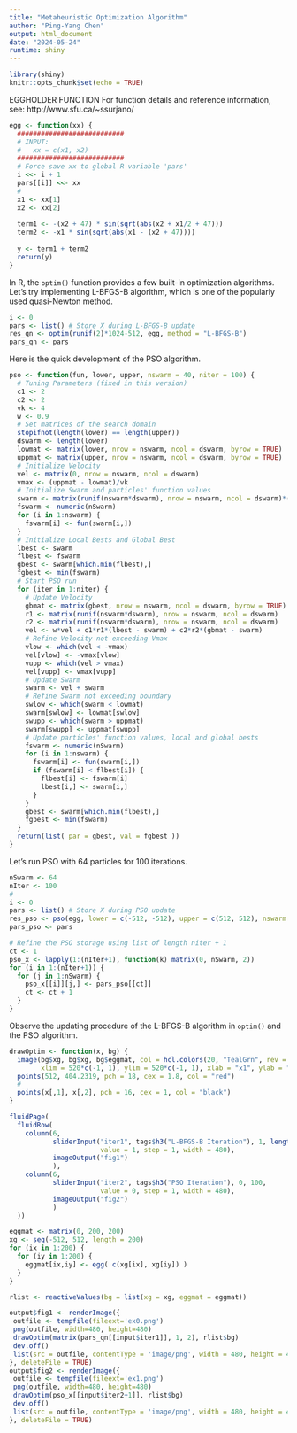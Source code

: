 ```yaml
---
title: "Metaheuristic Optimization Algorithm"
author: "Ping-Yang Chen"
output: html_document
date: "2024-05-24"
runtime: shiny
---
```


```r
library(shiny)
knitr::opts_chunk$set(echo = TRUE)
```


EGGHOLDER FUNCTION
For function details and reference information, see: http://www.sfu.ca/~ssurjano/

```r
egg <- function(xx) {
  ###########################
  # INPUT:
  #   xx = c(x1, x2)
  ###########################
  # Force save xx to global R variable 'pars'
  i <<- i + 1
  pars[[i]] <<- xx
  #
  x1 <- xx[1]
  x2 <- xx[2]
	
  term1 <- -(x2 + 47) * sin(sqrt(abs(x2 + x1/2 + 47)))
  term2 <- -x1 * sin(sqrt(abs(x1 - (x2 + 47))))
	
  y <- term1 + term2
  return(y)
}
```


In R, the `optim()` function provides a few built-in optimization algorithms. Let's try implementing L-BFGS-B algorithm, which is one of the popularly used quasi-Newton method. 

```r
i <- 0
pars <- list() # Store X during L-BFGS-B update
res_qn <- optim(runif(2)*1024-512, egg, method = "L-BFGS-B")
pars_qn <- pars
```



Here is the quick development of the PSO algorithm. 

```r
pso <- function(fun, lower, upper, nswarm = 40, niter = 100) {
  # Tuning Parameters (fixed in this version)
  c1 <- 2
  c2 <- 2
  vk <- 4
  w <- 0.9
  # Set matrices of the search domain 
  stopifnot(length(lower) == length(upper))
  dswarm <- length(lower)
  lowmat <- matrix(lower, nrow = nswarm, ncol = dswarm, byrow = TRUE)
  uppmat <- matrix(upper, nrow = nswarm, ncol = dswarm, byrow = TRUE)
  # Initialize Velocity
  vel <- matrix(0, nrow = nswarm, ncol = dswarm)
  vmax <- (uppmat - lowmat)/vk
  # Initialize Swarm and particles' function values
  swarm <- matrix(runif(nswarm*dswarm), nrow = nswarm, ncol = dswarm)*(uppmat - lowmat) + lowmat
  fswarm <- numeric(nSwarm)
  for (i in 1:nswarm) {
    fswarm[i] <- fun(swarm[i,])
  }
  # Initialize Local Bests and Global Best
  lbest <- swarm
  flbest <- fswarm
  gbest <- swarm[which.min(flbest),]
  fgbest <- min(fswarm)
  # Start PSO run
  for (iter in 1:niter) {
    # Update Velocity
    gbmat <- matrix(gbest, nrow = nswarm, ncol = dswarm, byrow = TRUE)
    r1 <- matrix(runif(nswarm*dswarm), nrow = nswarm, ncol = dswarm)
    r2 <- matrix(runif(nswarm*dswarm), nrow = nswarm, ncol = dswarm)
    vel <- w*vel + c1*r1*(lbest - swarm) + c2*r2*(gbmat - swarm)
    # Refine Velocity not exceeding Vmax
    vlow <- which(vel < -vmax)
    vel[vlow] <- -vmax[vlow]
    vupp <- which(vel > vmax)
    vel[vupp] <- vmax[vupp]
    # Update Swarm
    swarm <- vel + swarm
    # Refine Swarm not exceeding boundary
    swlow <- which(swarm < lowmat)
    swarm[swlow] <- lowmat[swlow]
    swupp <- which(swarm > uppmat)
    swarm[swupp] <- uppmat[swupp]
    # Update particles' function values, local and global bests
    fswarm <- numeric(nSwarm)
    for (i in 1:nswarm) {
      fswarm[i] <- fun(swarm[i,])
      if (fswarm[i] < flbest[i]) {
        flbest[i] <- fswarm[i]
        lbest[i,] <- swarm[i,]
      }
    }
    gbest <- swarm[which.min(flbest),]
    fgbest <- min(fswarm)
  }
  return(list( par = gbest, val = fgbest ))
}

```


Let's run PSO with 64 particles for 100 iterations.
```r
nSwarm <- 64
nIter <- 100
#
i <- 0
pars <- list() # Store X during PSO update
res_pso <- pso(egg, lower = c(-512, -512), upper = c(512, 512), nswarm = nSwarm, niter = nIter)
pars_pso <- pars
```


```r
# Refine the PSO storage using list of length niter + 1
ct <- 1
pso_x <- lapply(1:(nIter+1), function(k) matrix(0, nSwarm, 2))
for (i in 1:(nIter+1)) {
  for (j in 1:nSwarm) {
    pso_x[[i]][j,] <- pars_pso[[ct]]
    ct <- ct + 1
  }
}
```


Observe the updating procedure of the L-BFGS-B algorithm in `optim()` and the PSO algorithm.


```r
drawOptim <- function(x, bg) {
  image(bg$xg, bg$xg, bg$eggmat, col = hcl.colors(20, "TealGrn", rev = TRUE),
        xlim = 520*c(-1, 1), ylim = 520*c(-1, 1), xlab = "x1", ylab = "x2")
  points(512, 404.2319, pch = 18, cex = 1.8, col = "red")
  #
  points(x[,1], x[,2], pch = 16, cex = 1, col = "black")
}
```


```r
fluidPage(
  fluidRow(
    column(6, 
           sliderInput("iter1", tags$h3("L-BFGS-B Iteration"), 1, length(pars_qn), 
                       value = 1, step = 1, width = 480),
           imageOutput("fig1")
           ),
    column(6, 
           sliderInput("iter2", tags$h3("PSO Iteration"), 0, 100, 
                       value = 0, step = 1, width = 480),
           imageOutput("fig2")
           )
  ))

eggmat <- matrix(0, 200, 200)
xg <- seq(-512, 512, length = 200)
for (ix in 1:200) {
  for (iy in 1:200) {
    eggmat[ix,iy] <- egg( c(xg[ix], xg[iy]) )
  }
}

rlist <- reactiveValues(bg = list(xg = xg, eggmat = eggmat))

output$fig1 <- renderImage({
 outfile <- tempfile(fileext='ex0.png')
 png(outfile, width=480, height=480)
 drawOptim(matrix(pars_qn[[input$iter1]], 1, 2), rlist$bg)
 dev.off()
 list(src = outfile, contentType = 'image/png', width = 480, height = 480, alt = "")
}, deleteFile = TRUE)
output$fig2 <- renderImage({
 outfile <- tempfile(fileext='ex1.png')
 png(outfile, width=480, height=480)
 drawOptim(pso_x[[input$iter2+1]], rlist$bg)
 dev.off()
 list(src = outfile, contentType = 'image/png', width = 480, height = 480, alt = "")
}, deleteFile = TRUE)
```




<!--
## D-optimal Design Simulation

```r
set.seed(1)
n <- 20
s <- 0.5
a <- .5; b <- 5
xr <- runif(n, 0, 1)

ds <- c(0.25, 0.5, 1)
for (di in 1:3) {
  #di <- 3
  x <- xr*ds[di]
  e <- rnorm(n, 0, s)
  y <- a + b*x + e
  mdl <- lm(y ~ x)
  ttr <- summary(mdl)$coefficients
  
  rownames(ttr) <- c("a", "b")
  print(round(ttr, 4))
  
  cat("\n")
  plot(x, y, xlim = c(0, max(ds)), ylim = c(0, a+b*max(ds)), pch = 20)
  abline(a = a, b = b, col = 'red', lty = 2)
  title(paste0("Reg. Model Fitted w. Sampled Data from [0, ", ds[di], "]"))
}

n <- 30
xg <- list(c(0, 0.25, 0.5, 0.75, 1),
            c(0, 0.5, 1),
            c(0, 1))
for (i in 1:length(xg)) {
  x <- rep(xg[[i]], each = 30/length(xg[[i]]))  
  e <- rnorm(n, 0, s)
  y <- a + b*x + e
  mdl <- lm(y ~ x)
  ttr <- summary(mdl)$coefficients
  
  rownames(ttr) <- c("a", "b")
  print(round(ttr, 4))
  
  cat("\n")
  plot(x, y, xlim = c(0, max(ds)), ylim = c(0, a+b*max(ds)), pch = 20)
  abline(a = a, b = b, col = 'red', lty = 2)
  #title(paste0("Reg. Model Fitted w. ", length(xg[[i]]), "grids"))
}
```

## T-optimal Design Illustration

```r
f0func <- function(x) { 0.5*x^2 + x*2 + 1 }
f1func <- function(x, p) { p[1] + p[2]*x }
obj <- function(x, design) {
  val <- 0
  for (i in 1:length(design)) {
    aa <- f0func(design[i])
    bb <- f1func(design[i], x)
    val <- val + (aa - bb)^2
  }
  return(val)
}

#
plotdisc <- function(xx, p2, val, frange, cSet) {
  lwdSet <- 2
  n <- 200
  xseq <- seq(-2, 2, length = n)
  f0 <- f0func(xseq)
  f1 <- p2[1] + p2[2]*xseq
  #
  plot(xseq, f0, type = "l", lwd = lwdSet, col = cSet[1], 
     ylim = frange, xlim = c(min(xseq), max(xseq)*1.5), xlab = "X", ylab = "eta")
  text(xseq[n], f0[n], "eta_t", col = cSet[1], pos = 4)
  #
  points(xseq, f1, type = "l", lwd = lwdSet, col = cSet[2])  
  text(xseq[n], f1[n], sprintf("eta_2"), col = cSet[2], pos = 4)
  #
  for (i in 1:length(xx)) {
    arrows(xx[i], frange[1] - 100, xx[i], max(f0func(xx[i]), f1func(xx[i], p2)), lty = 2, code = 0, col = "firebrick")
    text(xx[i], frange[1], sprintf("x%d", i), col = "firebrick", bg  = "white", cex = 1.1)
    arrows(xx[i], f0func(xx[i]), xx[i], f1func(xx[i], p2), code = 0, lwd = 4, lend = 2, col = "red")
  }
  text(xseq[1], frange[2], sprintf("Delta = %.4f", val), pos = 4, cex = 1.5)
}


#
n <- 200
xseq <- seq(-2, 2, length = n)
f0 <- f0func(xseq)
f1set <- matrix(0, nrow = length(xseq), ncol = 0)
####
xx <- c(-1, 0, 1)
p21 <- c(2, 3)
val21 <- obj(p21, xx)
f1set <- cbind(f1set, f1func(xseq, p21))
####
xx <- c(-1, 0, 1)
out <- optim(c(0, 0), obj, method = "L-BFGS-B", design = xx)
f1set <- cbind(f1set, f1func(xseq, out$par))
####
xx2 <- c(-2, 0, 2)
out2 <- optim(c(0, 0), obj, method = "L-BFGS-B", design = xx2)
f1set <- cbind(f1set, f1func(xseq, out2$par))
####

frange <- range(c(range(f1set), range(f0)))
cSet <- c("dodgerblue2", "darkorange1", "forestgreen", "firebrick")


plotdisc(xx = xx, p2 = p21, val = val21, frange = frange, cSet = c("dodgerblue2", "#666666"))
plotdisc(xx = xx, p2 = out$par, val = out$value, frange = frange, cSet = c("dodgerblue2", "darkorange1"))

plotdisc(xx = xx2, p2 = out2$par, val = out2$value, frange = frange, cSet = c("dodgerblue2", "darkorange1"))


```

-->